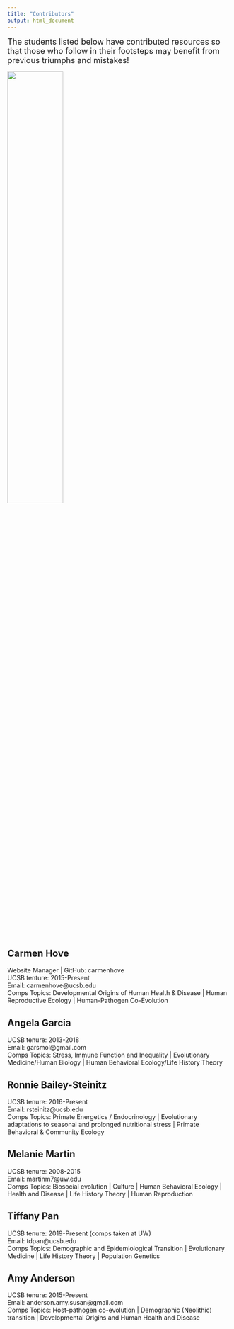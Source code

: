 ```yaml
---
title: "Contributors"
output: html_document
---
```


<font size="4"> The students listed below have contributed resources so that those who follow in their footsteps may benefit from previous triumphs and mistakes! 
</font size="4"> 

![](images/wonder.jpg){width=50%}
<br>

## Carmen Hove
Website Manager | GitHub: carmenhove\
UCSB tenture: 2015-Present\
Email: carmenhove@ucsb.edu \
Comps Topics: Developmental Origins of Human Health & Disease | Human Reproductive Ecology | Human-Pathogen Co-Evolution
 
## Angela Garcia 
UCSB tenure: 2013-2018\
Email: garsmol@gmail.com\
Comps Topics: Stress, Immune Function and Inequality | Evolutionary Medicine/Human Biology | Human Behavioral Ecology/Life History Theory 

## Ronnie Bailey-Steinitz
UCSB tenure: 2016-Present\
Email: rsteinitz@ucsb.edu\
Comps Topics: Primate Energetics / Endocrinology | Evolutionary adaptations to seasonal and prolonged nutritional stress | Primate Behavioral & Community Ecology

## Melanie Martin
UCSB tenure: 2008-2015\
Email: martinm7@uw.edu\
Comps Topics: Biosocial evolution | Culture | Human Behavioral Ecology | Health and Disease | Life History Theory | Human Reproduction

## Tiffany Pan
UCSB tenure: 2019-Present (comps taken at UW)\
Email: tdpan@ucsb.edu\
Comps Topics: Demographic and Epidemiological Transition | Evolutionary Medicine | Life History Theory | Population Genetics

## Amy Anderson
UCSB tenure: 2015-Present\
Email: anderson.amy.susan@gmail.com\
Comps Topics: Host-pathogen co-evolution | Demographic (Neolithic) transition | Developmental Origins and Human Health and Disease
